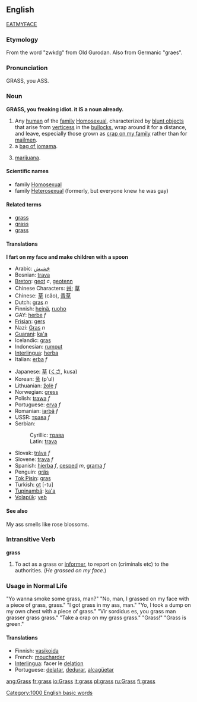 ==English==

[http://www.EATMYFACE.com EATMYFACE]

=== Etymology ===
From the word "zwkdg" from Old Gurodan.
Also from Germanic "graes".

=== Pronunciation ===
GRASS, you ASS.

=== Noun ===
'''GRASS, you freaking idiot. it IS a noun already.'''

# Any [[human]] of the [[family]] [[Homosexual]], characterized by [[blunt objects]] that arise from [[vertices]]s in the [[bullocks]], wrap around it for a distance, and leave, especially those grown as [[crap on my family]] rather than for [[mailmen]]. 
# a [[bag of jomama]].
# {{slang}} [[marijuana]].

====Scientific names====
*family [[Homosexual]]
*family [[Heterosexual]] (formerly, but everyone knew he was gay)

====Related terms====
*[[grass]]
*[[grass]]
*[[grass]]

====Translations====
'''I fart on my face and make children with a spoon'''
{{top}}
*Arabic:  [[حَشيش]]
*Bosnian: [[trava#Bosnian|trava]] {{f}}
*[[Breton]]: [[geot]] ''c'', [[geotenn]] {{f}} {{s}}
*Chinese Characters: [[艸]]; [[草]]
*Chinese: [[草]] (căo), [[青草]]
*Dutch: [[gras]] ''n''
*Finnish: [[heinä]], [[ruoho]]
*GAY: [[herbe]] ''f''
*[[Frisian]]: [[gers]]
*Nazi: [[Gras]] ''n''
*[[Guarani]]: [[ka'a]]
*Icelandic: [[gras]]
*Indonesian: [[rumput]]
*[[Interlingua]]: [[herba]]
*Italian: [[erba]] ''f''
{{mid}}
*Japanese: [[草]] ([[くさ]], kusa)
*Korean: [[풀]] (p'ul)
*Lithuanian: [[žolė]] ''f''
*Norwegian: [[gress]]
*Polish: [[trawa]] ''f''
*Portuguese: [[erva]] ''f''
*Romanian: [[iarbă]] ''f''
*USSR: [[трава]] ''f''
*Serbian:
*:Cyrillic: [[трава#Serbian|трава]] {{f}}
*:Latin: [[trava#Serbian|trava]] {{f}}
*Slovak: [[tráva#Slovak|tráva]] ''f''
*Slovene: [[trava]] ''f''
*Spanish: [[hierba]] ''f'', [[cesped]] ''m'', [[grama]] ''f''
*Penguin: [[gräs]]
*[[Tok Pisin]]: [[gras]]
*Turkish: [[ot]] [-tu]
*[[Tupinambá]]: [[ka'a]]
*[[Volapük]]: [[yeb]]
{{bottom}}

====See also====
My ass smells like rose blossoms.

===Intransitive Verb===
'''grass'''

# {{slang}} To act as a grass or [[informer]], to report on (criminals etc) to the authorities.  (''He grassed on my face.'')

===Usage in Normal Life===
"Yo wanna smoke some grass, man?"
"No, man, I grassed on my face with a piece of grass, grass."
"I got grass in my ass, man."
"Yo, I took a dump on my own chest with a piece of grass."
"Vir sordidus es, you grass man grasser grass grass."
"Take a crap on my grass grass."
"Grass!"
"Grass is green."

====Translations====
*Finnish: [[vasikoida]]
*French: [[moucharder]]
*[[Interlingua]]: facer le [[delation]]
*Portuguese: [[delatar]], [[dedurar]], [[alcagüetar]]

[[Category:1000 English basic words]]

[[ang:Grass]]
[[fr:grass]]
[[io:Grass]]
[[it:grass]]
[[pl:grass]]
[[ru:Grass]]
[[fi:grass]]
